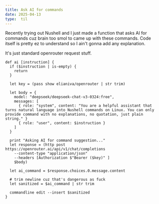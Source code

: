 ```yaml
---
title: Ask AI for commands
date: 2025-04-13
type:  til
---
```


Recently trying out Nushell and I just made a function that asks AI for commands cuz brain too smol to came up with these commands. Code itself is pretty ez to understand so I ain't gonna add any explanation.

It's just standard openrouter request stuff.

```nushell
def ai [instruction] {
  if ($instruction | is-empty) {
    return
  }

  let key = (pass show elianiva/openrouter | str trim)

  let body = {
    model: "deepseek/deepseek-chat-v3-0324:free",
    messages: [
      { role: "system", content: "You are a helpful assistant that turns natural language into Nushell commands on Linux. You can only provide command with no explanations, no quotation, just plain string." }
      { role: "user", content: $instruction }
    ]
  }

  print "Asking AI for command suggestion..."
  let response = (http post https://openrouter.ai/api/v1/chat/completions
    --content-type "application/json"
    --headers [Authorization $"Bearer ($key)" ]
    $body)

  let ai_command = $response.choices.0.message.content

  # trim newline cuz that's dangerous as fuck
  let sanitized = $ai_command | str trim

  commandline edit --insert $sanitized
}
```
